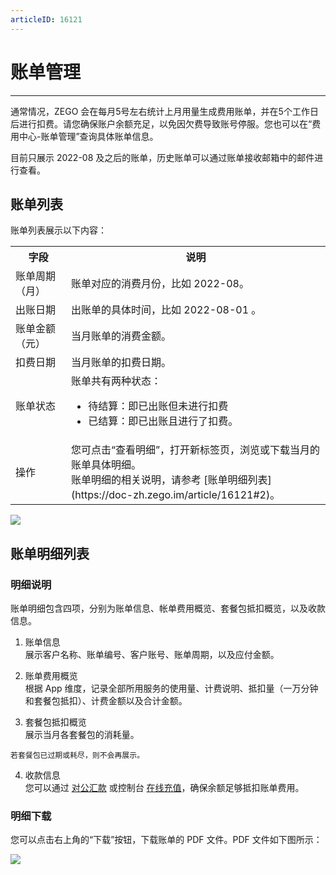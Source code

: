 ```yaml
---
articleID: 16121
---
```

# 账单管理

- - -

通常情况，ZEGO 会在每月5号左右统计上月用量生成费用账单，并在5个工作日后进行扣费。请您确保账户余额充足，以免因欠费导致账号停服。您也可以在“费用中心-账单管理”查询具体账单信息。

<Note title="说明">



目前只展示 2022-08 及之后的账单，历史账单可以通过账单接收邮箱中的邮件进行查看。


</Note>



## 账单列表

账单列表展示以下内容：

<table>
  
<tbody><tr>
<th>字段</th>
<th>说明</th>
</tr>
<tr>
<td>账单周期（月）</td>
<td>账单对应的消费月份，比如 2022-08。</td>
</tr>
<tr>
<td>出账日期</td>
<td>出账单的具体时间，比如 2022-08-01 。&nbsp;</td>
</tr>
<tr>
<td>账单金额（元）</td>
<td>当月账单的消费金额。</td>
</tr>
<tr>
<td>扣费日期</td>
<td>当月账单的扣费日期。</td>
</tr>
<tr>
<td>账单状态</td>
<td>账单共有两种状态：<ul><li>待结算：即已出账但未进行扣费</li><li>已结算：即已出账且进行了扣费。</li><ul></ul></ul></td>
</tr>
<tr>
<td>操作</td>
<td>您可点击“查看明细”，打开新标签页，浏览或下载当月的账单具体明细。<br />账单明细的相关说明，请参考 [账单明细列表](https://doc-zh.zego.im/article/16121#2)。</td>
</tr>
</tbody></table>

<Frame width="512" height="auto" caption=""><img src="https://storage.zego.im/sdk-doc/Pics/Consle/09011.png" /></Frame>


## 账单明细列表

### 明细说明

账单明细包含四项，分别为账单信息、帐单费用概览、套餐包抵扣概览，以及收款信息。

1. 账单信息   
展示客户名称、账单编号、客户账号、账单周期，以及应付金额。

2. 账单费用概览    
根据 App 维度，记录全部所用服务的使用量、计费说明、抵扣量（一万分钟和套餐包抵扣）、计费金额以及合计金额。

3. 套餐包抵扣概览   
展示当月各套餐包的消耗量。

<Warning title="注意">


    若套餐包已过期或耗尽，则不会再展示。
    
</Warning>



4. 收款信息   
您可以通过 [对公汇款](https://doc-zh.zego.im/article/12158) 或控制台 [在线充值](14482)，确保余额足够抵扣账单费用。

### 明细下载

您可以点击右上角的“下载”按钮，下载账单的 PDF 文件。PDF 文件如下图所示：
<Frame width="512" height="auto" caption=""><img src="https://storage.zego.im/sdk-doc/Pics/Consle/09021.png" /></Frame>
